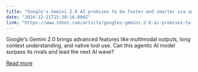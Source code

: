 ```yaml
---
title: "Google's Gemini 2.0 AI promises to be faster and smarter via agentic advances"
date: "2024-12-11T15:30:16.000Z"
link: "https://www.zdnet.com/article/googles-gemini-2-0-ai-promises-to-be-faster-and-smarter-via-agentic-advances/"
---
```


Google's Gemini 2.0 brings advanced features like multimodal outputs, long context understanding, and native tool use. Can this agentic AI model surpass its rivals and lead the next AI wave?

[Read more](https://www.zdnet.com/article/googles-gemini-2-0-ai-promises-to-be-faster-and-smarter-via-agentic-advances/)
